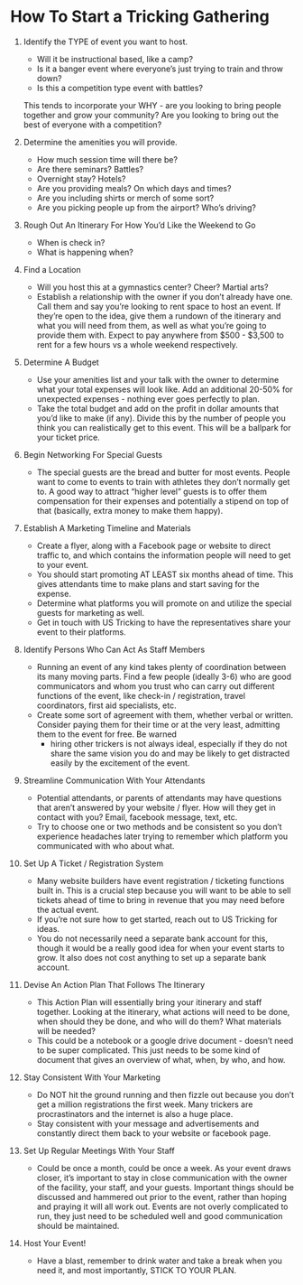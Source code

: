 # How To Start a Tricking Gathering 

1. Identify the TYPE of event you want to host.
    - Will it be instructional based, like a camp?
    - Is it a banger event where everyone’s just trying to train and throw down?
    - Is this a competition type event with battles?

    This tends to incorporate your WHY - are you looking to bring people together and 
    grow your community? Are you looking to bring out the best of everyone with a competition?

2. Determine the amenities you will provide.
    - How much session time will there be?
    - Are there seminars? Battles?
    - Overnight stay? Hotels?
    - Are you providing meals? On which days and times?
    - Are you including shirts or merch of some sort?
    - Are you picking people up from the airport? Who’s driving?

3. Rough Out An Itinerary For How You’d Like the Weekend to Go
    - When is check in? 
    - What is happening when?

4. Find a Location
    - Will you host this at a gymnastics center? Cheer? Martial arts?
    - Establish a relationship with the owner if you don’t already have one. 
    Call them and say you’re looking to rent space to host an event. If they’re open to the idea, give them a rundown 
    of the itinerary and what you will need from them, as well as what you’re going to provide them with. 
    Expect to pay anywhere from $500 - $3,500 to rent for a few hours vs a whole weekend respectively.

5. Determine A Budget
    - Use your amenities list and your talk with the owner to determine what your total expenses will look like. 
    Add an additional 20-50% for unexpected expenses - nothing ever goes perfectly to plan.
    - Take the total budget and add on the profit in dollar amounts that you’d like to make (if any). 
    Divide this by the number of people you think you can realistically get to this event. 
    This will be a ballpark for your ticket price.

6. Begin Networking For Special Guests
    - The special guests are the bread and butter for most events. People want to come to events to train 
    with athletes they don’t normally get to. A good way to attract “higher level” guests is to offer 
    them compensation for their expenses and potentially a stipend on top of that (basically, extra money to make them happy).

7. Establish A Marketing Timeline and Materials
    - Create a flyer, along with a Facebook page or website to direct traffic to, and 
    which contains the information people will need to get to your event.
    - You should start promoting AT LEAST six months ahead of time. 
    This gives attendants time to make plans and start saving for the expense.
    - Determine what platforms you will promote on and utilize the special guests for marketing as well.
    - Get in touch with US Tricking to have the representatives share your event to their platforms.

8. Identify Persons Who Can Act As Staff Members
    - Running an event of any kind takes plenty of coordination between its many moving parts. 
    Find a few people (ideally 3-6) who are good communicators and whom you trust who 
    can carry out different functions of the event, like check-in / registration, 
    travel coordinators, first aid specialists, etc. 
    - Create some sort of agreement with them, whether verbal or written. Consider paying them for their time or at the very least,
        admitting them to the event for free. Be warned 
        - hiring other trickers is not always ideal, especially if they do not share the 
        same vision you do and may be likely to get distracted easily by the excitement of the event.

9. Streamline Communication With Your Attendants
    - Potential attendants, or parents of attendants may have questions that aren’t answered by your website / flyer. 
    How will they get in contact with you? Email, facebook message, text, etc.
    - Try to choose one or two methods and be consistent so you don’t experience headaches 
    later trying to remember which platform you communicated with who about what.

10. Set Up A Ticket / Registration System
    - Many website builders have event registration / ticketing functions built in. 
    This is a crucial step because you will want to be able to sell tickets ahead of time to bring 
    in revenue that you may need before the actual event.
    - If you’re not sure how to get started, reach out to US Tricking for ideas.
    - You do not necessarily need a separate bank account for this, though it would be a really 
    good idea for when your event starts to grow. It also does not cost anything to set up a separate bank account.

11. Devise An Action Plan That Follows The Itinerary
    - This Action Plan will essentially bring your itinerary and staff together. 
    Looking at the itinerary, what actions will need to be done, when should they be done, 
    and who will do them? What materials will be needed?
    - This could be a notebook or a google drive document - doesn’t need to be super complicated. 
    This just needs to be some kind of document that gives an overview of what, when, by who, and how.

12. Stay Consistent With Your Marketing 
    - Do NOT hit the ground running and then fizzle out because you don’t get a
        million registrations the first week. Many trickers are procrastinators 
        and the internet is also a huge place. 
    - Stay consistent with your message and advertisements and constantly direct them back to your website or facebook page.

13. Set Up Regular Meetings With Your Staff
    - Could be once a month, could be once a week. As your event draws closer, it’s important to 
    stay in close communication with the owner of the facility, your staff, and your guests. 
    Important things should be discussed and hammered out prior to the event, rather than hoping 
    and praying it will all work out. Events are not overly complicated to run, they just need to 
    be scheduled well and good communication should be maintained.

14. Host Your Event!
    - Have a blast, remember to drink water and take a break when you need it, and most importantly, STICK TO YOUR PLAN.
